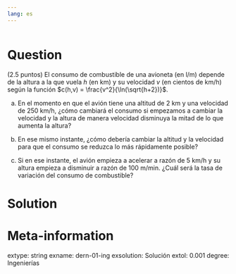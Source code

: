 ```yaml
---
lang: es
---
```


```r
```

Question
========
(2.5 puntos) El consumo de combustible de una avioneta (en l/m) depende de la altura a la que vuela $h$ (en km) y su velocidad $v$ (en cientos de km/h) según la función $c(h,v) = \frac{v^2}{\ln(\sqrt{h+2})}$.

a.  En el momento en que el avión tiene una altitud de 2 km y una velocidad de 250 km/h, ¿cómo cambiará el consumo si empezamos a cambiar la velocidad y la altura de manera velocidad disminuya la mitad de lo que aumenta la altura? 

a.  En ese mismo instante, ¿cómo debería cambiar la altitud y la velocidad para que el consumo se reduzca lo más rápidamente posible? 

a.  Si en ese instante, el avión empieza a acelerar a razón de 5 km/h y su altura empieza a disminuir a razón de 100 m/min. ¿Cuál será la tasa de variación del consumo de combustible?

Solution
========



Meta-information
================
extype: string
exname: dern-01-ing
exsolution: Solución
extol: 0.001
degree: Ingenierías